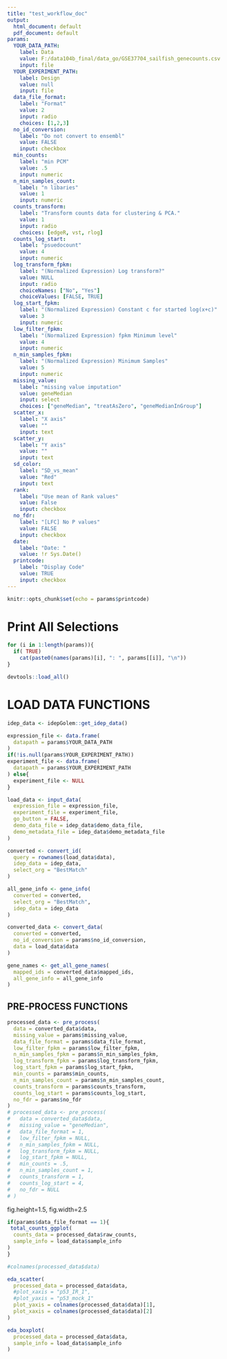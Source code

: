 ```yaml
---
title: "test_workflow_doc"
output:
  html_document: default
  pdf_document: default
params:
  YOUR_DATA_PATH:
    label: Data
    value: F:/data104b_final/data_go/GSE37704_sailfish_genecounts.csv
    input: file
  YOUR_EXPERIMENT_PATH:
    label: Design
    value: null
    input: file
  data_file_format:
    label: "Format"
    value: 2
    input: radio
    choices: [1,2,3] 
  no_id_conversion:
    label: "Do not convert to ensembl"
    value: FALSE
    input: checkbox
  min_counts:
    label: "min PCM"
    value: .5
    input: numeric
  n_min_samples_count:
    label: "n libaries"
    value: 1
    input: numeric
  counts_transform:
    label: "Transform counts data for clustering & PCA."
    value: 1
    input: radio
    choices: [edgeR, vst, rlog]
  counts_log_start:
    label: "psuedocount"
    value: 4
    input: numeric
  log_transform_fpkm:
    label: "(Normalized Expression) Log transform?"
    value: NULL
    input: radio
    choiceNames: ["No", "Yes"]
    choiceValues: [FALSE, TRUE]
  log_start_fpkm:
    label: "(Normalized Expression) Constant c for started log(x+c)"
    value: 3
    input: numeric
  low_filter_fpkm:
    label: "(Normalized Expression) fpkm Minimum level"
    value: 4
    input: numeric
  n_min_samples_fpkm:
    label: "(Normalized Expression) Minimum Samples"
    value: 5
    input: numeric
  missing_value:
    label: "missing value imputation"
    value: geneMedian
    input: select
    choices: ["geneMedian", "treatAsZero", "geneMedianInGroup"]
  scatter_x:
    label: "X axis"
    value: ""
    input: text
  scatter_y:
    label: "Y axis"
    value: ""
    input: text
  sd_color:
    label: "SD_vs_mean"
    value: "Red"
    input: text
  rank:
    label: "Use mean of Rank values"
    value: False
    input: checkbox
  no_fdr:
    label: "[LFC] No P values"
    value: FALSE
    input: checkbox
  date:
    label: "Date: "
    value: !r Sys.Date()
  printcode:
    label: "Display Code"
    value: TRUE
    input: checkbox
---
```


```r
knitr::opts_chunk$set(echo = params$printcode)
```
<!-- Select the drop down menu for the "Knit" button and select "Knit with parameters" to knit this document. -->

# Print All Selections
```r
for (i in 1:length(params)){
  if( TRUE)
    cat(paste0(names(params)[i], ": ", params[[i]], "\n"))
}
```



```r
devtools::load_all()
```

# LOAD DATA FUNCTIONS

```r

idep_data <- idepGolem::get_idep_data()

expression_file <- data.frame(
  datapath = params$YOUR_DATA_PATH
)
if(!is.null(params$YOUR_EXPERIMENT_PATH))
experiment_file <- data.frame(
  datapath = params$YOUR_EXPERIMENT_PATH
) else{
  experiment_file <- NULL
}
```

```r
load_data <- input_data(
  expression_file = expression_file,
  experiment_file = experiment_file,
  go_button = FALSE,
  demo_data_file = idep_data$demo_data_file,
  demo_metadata_file = idep_data$demo_metadata_file
)

converted <- convert_id(
  query = rownames(load_data$data),
  idep_data = idep_data,
  select_org = "BestMatch"
)

all_gene_info <- gene_info(
  converted = converted,
  select_org = "BestMatch",
  idep_data = idep_data
)

converted_data <- convert_data(
  converted = converted,
  no_id_conversion = params$no_id_conversion,
  data = load_data$data
)

gene_names <- get_all_gene_names(
  mapped_ids = converted_data$mapped_ids,
  all_gene_info = all_gene_info
)

```


## PRE-PROCESS FUNCTIONS

```r

processed_data <- pre_process(
  data = converted_data$data,
  missing_value = params$missing_value,
  data_file_format = params$data_file_format,
  low_filter_fpkm = params$low_filter_fpkm,
  n_min_samples_fpkm = params$n_min_samples_fpkm,
  log_transform_fpkm = params$log_transform_fpkm,
  log_start_fpkm = params$log_start_fpkm,
  min_counts = params$min_counts,
  n_min_samples_count = params$n_min_samples_count,
  counts_transform = params$counts_transform,
  counts_log_start = params$counts_log_start,
  no_fdr = params$no_fdr
)
# processed_data <- pre_process(
#   data = converted_data$data,
#   missing_value = "geneMedian",
#   data_file_format = 1,
#   low_filter_fpkm = NULL,
#   n_min_samples_fpkm = NULL,
#   log_transform_fpkm = NULL,
#   log_start_fpkm = NULL,
#   min_counts = .5,
#   n_min_samples_count = 1,
#   counts_transform = 1,
#   counts_log_start = 4,
#   no_fdr = NULL
# )
```

fig.height=1.5, fig.width=2.5
```r
if(params$data_file_format == 1){
 total_counts_ggplot(
  counts_data = processed_data$raw_counts,
  sample_info = load_data$sample_info
) 
}

```


```r
#colnames(processed_data$data)

eda_scatter(
  processed_data = processed_data$data,
  #plot_xaxis = "p53_IR_1",
  #plot_yaxis = "p53_mock_1"
  plot_yaxis = colnames(processed_data$data)[1],
  plot_xaxis = colnames(processed_data$data)[2]
)
```



```r
eda_boxplot(
  processed_data = processed_data$data,
  sample_info = load_data$sample_info
)
```